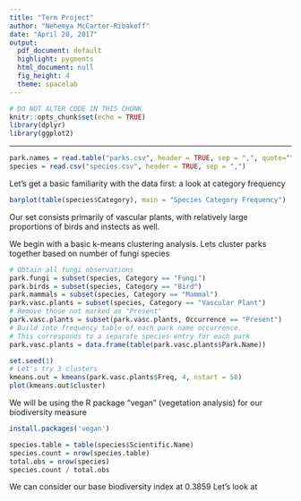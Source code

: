 ```yaml
---
title: "Term Project"
author: "Nehemya McCarter-Ribakoff"
date: "April 20, 2017"
output:
  pdf_document: default
  highlight: pygments
  html_document: null
  fig_height: 4
  theme: spacelab
---
```


```r
# DO NOT ALTER CODE IN THIS CHUNK
knitr::opts_chunk$set(echo = TRUE)
library(dplyr)
library(ggplot2)

```

* * *

```r
park.names = read.table("parks.csv", header = TRUE, sep = ",", quote="\"'", dec=".")
species = read.csv("species.csv", header = TRUE, sep = ",")
```

Let's get a basic familiarity with the data first: a look at category frequency

```r
barplot(table(species$Category), main = "Species Category Frequency")
```

Our set consists primarily of vascular plants, with relatively large proportions of birds and instects as well.


We begin with a basic k-means clustering analysis. Lets cluster parks together based on number of fungi species

```r
# Obtain all fungi observations
park.fungi = subset(species, Category == "Fungi")
park.birds = subset(species, Category == "Bird")
park.mammals = subset(species, Category == "Mammal")
park.vasc.plants = subset(species, Category == "Vascular Plant")
# Remove those not marked as "Present"
park.vasc.plants = subset(park.vasc.plants, Occurrence == "Present")
# Build into frequency table of each park name occurrence.
# This corresponds to a separate species entry for each park
park.vasc.plants = data.frame(table(park.vasc.plants$Park.Name))

set.seed(1)
# Let's try 3 clusters
kmeans.out = kmeans(park.vasc.plants$Freq, 4, nstart = 50)
plot(kmeans.out$cluster)
```
We will be using the R package "vegan" (vegetation analysis) for our biodiversity measure

```r
install.packages('vegan')
```

```r
species.table = table(species$Scientific.Name)
species.count = nrow(species.table)
total.obs = nrow(species)
species.count / total.obs
```

We can consider our base biodiversity index at 0.3859
Let's look at 